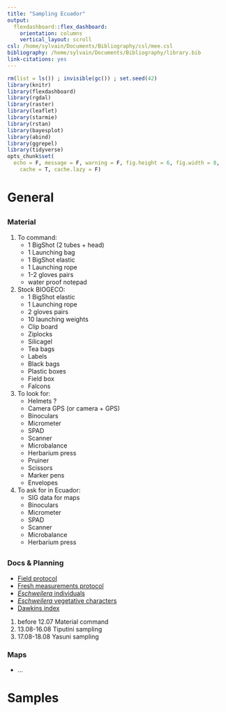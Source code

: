 ```yaml
---
title: "Sampling Ecuador"
output: 
  flexdashboard::flex_dashboard:
    orientation: columns
    vertical_layout: scroll
csl: /home/sylvain/Documents/Bibliography/csl/mee.csl
bibliography: /home/sylvain/Documents/Bibliography/library.bib
link-citations: yes
---
```


```r
rm(list = ls()) ; invisible(gc()) ; set.seed(42)
library(knitr)
library(flexdashboard)
library(rgdal)
library(raster)
library(leaflet)
library(starmie)
library(rstan)
library(bayesplot)
library(abind)
library(ggrepel)
library(tidyverse)
opts_chunk$set(
  echo = F, message = F, warning = F, fig.height = 6, fig.width = 8,
    cache = T, cache.lazy = F)
```

# General

##

### Material

1. To command:
    + 1 BigShot (2 tubes + head)
    + 1 Launching bag
    + 1 BigShot elastic
    + 1 Launching rope    
    + 1-2 gloves pairs
    + water proof notepad
    
1. Stock BIOGECO:
    + 1 BigShot elastic
    + 1 Launching rope
    + 2 gloves pairs
    + 10 launching weights
    + Clip board
    + Ziplocks
    + Silicagel
    + Tea bags
    + Labels
    + Black bags
    + Plastic boxes
    + Field box
    + Falcons
1. To look for:
    + Helmets ?
    + Camera GPS (or camera + GPS)
    + Binoculars
    + Micrometer
    + SPAD
    + Scanner
    + Microbalance
    + Herbarium press
    + Pruiner
    + Scissors
    + Marker pens
    + Envelopes
1. To ask for in Ecuador:
    + SIG data for maps
    + Binoculars
    + Micrometer
    + SPAD
    + Scanner
    + Microbalance
    + Herbarium press

##

### Docs & Planning

* [Field protocol](https://docs.google.com/document/d/1Gt4s2h5LStjo98JuSdfgBfeKGqJa5NI7GGSGOpHECpg/edit?usp=sharing)
* [Fresh measurements protocol](https://docs.google.com/document/d/1GIhNYu_vLHJb27RZqore1D9MPNmxl3X75d86a5QZguA/edit?usp=sharing)
* [*Eschweilera* individuals](https://docs.google.com/spreadsheets/d/1RRyAJtaGR9FqIkE-OjPwLS8_y66vUTl-wBxtYWIQBuo/edit?usp=sharing)
* [*Eschweilera* vegetative characters](https://drive.google.com/open?id=1PDsblv48gaWy98wKOae5ovCRxWiRIhcAN_zfX4H1-kU)
* [Dawkins index](https://drive.google.com/open?id=14Tfwscrti2QlkMprHrD3hZjZQnX9YRKK)


1. before 12.07 Material command
1. 13.08-16.08 Tiputini sampling
1. 17.08-18.08 Yasuni sampling

### Maps

* ...

# Samples

